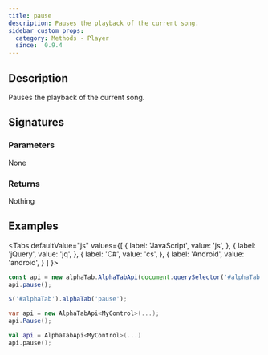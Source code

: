 ```yaml
---
title: pause
description: Pauses the playback of the current song.
sidebar_custom_props:
  category: Methods - Player
  since:  0.9.4
---
```


<SinceBadge since="0.9.4" />


## Description
Pauses the playback of the current song.

## Signatures

<TypeTable>
    <TypeRow type="js" name="function pause()" />
    <TypeRow type="jquery" name="alphaTab('pause')" />
    <TypeRow type="net" name="void Pause()" />
    <TypeRow type="android" name="fun pause(): Unit" />
</TypeTable>

### Parameters
None

### Returns
Nothing

## Examples

<Tabs
  defaultValue="js"
  values={[
    { label: 'JavaScript', value: 'js', },
    { label: 'jQuery', value: 'jq', },
    { label: 'C#', value: 'cs', },
    { label: 'Android', value: 'android', }
  ]
}>
<TabItem value="js">

```js
const api = new alphaTab.AlphaTabApi(document.querySelector('#alphaTab'));
api.pause();
```

</TabItem>
<TabItem value="jq">

```js
$('#alphaTab').alphaTab('pause');
```

</TabItem>
<TabItem value="cs">

```csharp
var api = new AlphaTabApi<MyControl>(...);
api.Pause();
```

</TabItem>
<TabItem value="android">

```kotlin
val api = AlphaTabApi<MyControl>(...)
api.pause();
```

</TabItem>
</Tabs>